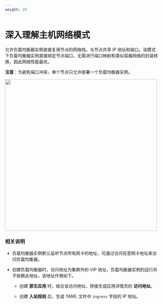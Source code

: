 ```yaml
---
weight: 20
---
```


# 深入理解主机网络模式

允许负载均衡器实例直接复用节点的网络栈，与节点共享 IP 地址和端口。该模式下负载均衡器实例直接绑定节点端口，无需进行端口映射和类似容器网络的封装转换，因此网络性能最优。

**注意**：为避免端口冲突，单个节点只允许部署一个负载均衡器实例。

<img src="../assets/albhostnet.png" width = "500"/>

### 相关说明

* 负载均衡器实例默认监听节点所有网卡的地址，可通过访问任意网卡地址来访问负载均衡器。

* 创建负载均衡器时，访问地址为集群外的 VIP 地址，负载均衡器实例的运行并不依赖此地址，该地址作用如下。
    
    * 创建 **原生应用** 时，结合该访问地址，拼接生成应用详情页的 **访问地址**。
    
    * 创建 **入站规则** 后，生成 YAML 文件中 `ingress` 字段的 IP 地址。


